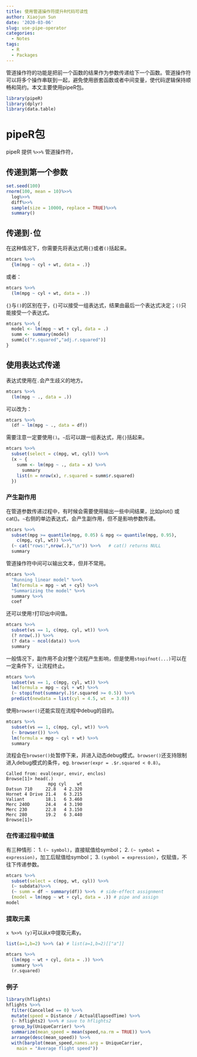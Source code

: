 ```yaml
---
title: 使用管道操作符提升R代码可读性
author: Xiaojun Sun
date: '2020-03-06'
slug: use-pipe-operator
categories:
  - Notes
tags:
  - R
  - Packages
---
```


管道操作符的功能是把前一个函数的结果作为参数传递给下一个函数。管道操作符可以将多个操作串联到一起，避免使用嵌套函数或者中间变量，使代码逻辑保持顺畅和简约。本文主要使用pipeR包。

```r
library(pipeR)
library(dplyr)
library(data.table)
```


# pipeR包
pipeR 提供 `%>>%` 管道操作符，

## 传递到第一个参数
```r
set.seed(100)
rnorm(100, mean = 10)%>>%
  log%>>%
  diff%>>%
  sample(size = 10000, replace = TRUE)%>>%
  summary()
```

## 传递到`·`位

在这种情况下，你需要先将表达式用`{}`或者`()`括起来。

```r
mtcars %>>%
  {lm(mpg ~ cyl + wt, data = .)} 
```
或者：
```r
mtcars %>>%
  (lm(mpg ~ cyl + wt, data = .))
```

`{}`与`()`的区别在于，`{}`可以接受一组表达式，结果由最后一个表达式决定；`()`只能接受一个表达式。

```r
mtcars %>>% {
  model <- lm(mpg ~ wt + cyl, data = .)
  summ <- summary(model)
  summ[c("r.squared","adj.r.squared")]
}
```


## 使用表达式传递
表达式使用在`.`会产生歧义的地方。

```r
mtcars %>>%
  (lm(mpg ~ ., data = .))
```

可以改为：
```r
mtcars %>>%
  (df ~ lm(mpg ~ ., data = df))
```

需要注意一定要使用`()`。`~`后可以跟一组表达式，用`{}`括起来。

```r
mtcars %>>%
  subset(select = c(mpg, wt, cyl)) %>>%
  (x ~ {
    summ <- lm(mpg ~ ., data = x) %>>%
      summary
    list(n = nrow(x), r.squared = summ$r.squared)
  })
```

### 产生副作用

在管道参数传递过程中，有时候会需要使用输出一些中间结果，比如plot() 或 cat()。`~`右侧的单边表达式，会产生副作用，但不是影响参数传递。

```r
mtcars %>>%
  subset(mpg >= quantile(mpg, 0.05) & mpg <= quantile(mpg, 0.95),
    c(mpg, cyl, wt)) %>>%
  (~ cat("rows:",nrow(.),"\n")) %>>%   # cat() returns NULL
  summary
```

管道操作符中间可以输出文本，但并不常用。

```r
mtcars %>>%
  "Running linear model" %>>%
  lm(formula = mpg ~ wt + cyl) %>>%
  "Summarizing the model" %>>%
  summary %>>%
  coef
```

还可以使用`?`打印出中间值。
```r
mtcars %>>% 
  subset(vs == 1, c(mpg, cyl, wt)) %>>%
  (? nrow(.)) %>>%
  (? data ~ ncol(data)) %>>%
  summary
```

一般情况下，副作用不会对整个流程产生影响，但是使用`stopifnot(...)`可以在一定条件下，让流程终止。

```r
mtcars %>>% 
  subset(vs == 1, c(mpg, cyl, wt)) %>>%
  lm(formula = mpg ~ cyl + wt) %>>%
  (~ stopifnot(summary(.)$r.squared >= 0.5)) %>>%
  predict(newdata = list(cyl = 4.5, wt  = 3.0))
```

使用`browser()`还能实现在流程中debug的目的。
```r
mtcars %>>% 
  subset(vs == 1, c(mpg, cyl, wt)) %>>%
  (~ browser()) %>>%
  lm(formula = mpg ~ cyl + wt) %>>%
  summary
```

流程会在`browser()`处暂停下来，并进入动态debug模式。`browser()`还支持限制进入debug模式的条件，eg. `browser(expr = .$r.squared < 0.8)`。

```
Called from: eval(expr, envir, enclos)
Browse[1]> head(.)
                mpg cyl    wt
Datsun 710     22.8   4 2.320
Hornet 4 Drive 21.4   6 3.215
Valiant        18.1   6 3.460
Merc 240D      24.4   4 3.190
Merc 230       22.8   4 3.150
Merc 280       19.2   6 3.440
Browse[1]>
```

### 在传递过程中赋值

有三种情形：
1. `(~ symbol)`，直接赋值给symbol；
2. `(~ symbol = expression)`，加工后赋值给symbol；
3. `(symbol = expression)`，仅赋值，不往下传递参数。

```r
mtcars %>>%
  subset(select = c(mpg, wt, cyl)) %>>%
  (~ subdata)%>>%
  (~ summ = df ~ summary(df)) %>>%  # side-effect assignment
  (model = lm(mpg ~ wt + cyl, data = .)) # pipe and assign
model
```

### 提取元素
`x %>>% (y)`可以从x中提取元素y。

```r
list(a=1,b=2) %>>% (a) # list(a=1,b=2)[["a"]]
```

```r
mtcars %>>%
  (lm(mpg ~ wt + cyl, data = .)) %>>%
  summary %>>%
  (r.squared)
```

### 例子
```r
library(hflights)
hflights %>>% 
  filter(Cancelled == 0) %>>%
  mutate(speed = Distance / ActualElapsedTime) %>>%
  (~ hflights2) %>>% # save to hflights2
  group_by(UniqueCarrier) %>>%
  summarize(mean_speed = mean(speed,na.rm = TRUE)) %>>%
  arrange(desc(mean_speed)) %>>%
  with(barplot(mean_speed,names.arg = UniqueCarrier,
    main = "Average flight speed"))
```




